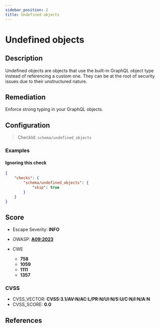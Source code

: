 ```yaml
---
sidebar_position: 2
title: Undefined objects
---
```


# Undefined objects

## Description

Undefined objects are objects that use the built-in GraphQL object type instead of referencing a custom one.
They can be at the root of security issues due to their unstructured nature.

## Remediation

Enforce strong typing in your GraphQL objects.


## Configuration

> CheckId: `schema/undefined_objects`


### Examples


#### Ignoring this check

```json
{
    "checks": {
        "schema/undefined_objects": {
            "skip": true
        }
    }
}
```




## Score

- Escape Severity: **<span className="info-severityom">INFO</span>**
- OWASP: **[A09:2023](https://github.com/OWASP/API-Security/blob/master/editions/2023/en/0xa9-improper-assets-management.md)**

- CWE
  - **758**
  - **1059**
  - **1111**
  - **1357**




### CVSS

- CVSS_VECTOR: **CVSS:3.1/AV:N/AC:L/PR:N/UI:N/S:U/C:N/I:N/A:N**
- CVSS_SCORE: **0.0**

## References


